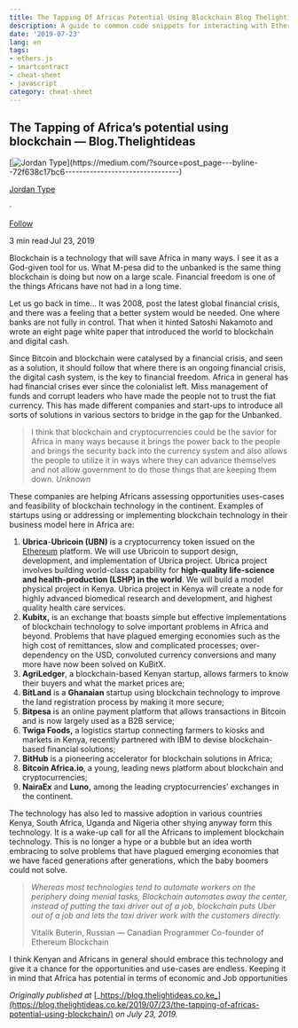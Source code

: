 ```yaml
---
title: The Tapping Of Africas Potential Using Blockchain Blog Thelightideas
description: A guide to common code snippets for interacting with Ethereum smart contracts using The Tapping Of Africas Potential ...
date: '2019-07-23'
lang: en
tags:
- ethers.js
- smartcontract
- cheat-sheet
- javascript
category: cheat-sheet
---
```



## The Tapping of Africa’s potential using blockchain — Blog.Thelightideas

[![Jordan Type](https://miro.medium.com/v2/resize:fill:88:88/0*-BxK6NvbOEXZ038-.)](https://medium.com/?source=post_page---byline--72f638c17bc6--------------------------------)

[Jordan Type](https://medium.com/?source=post_page---byline--72f638c17bc6--------------------------------)

·

[Follow](https://medium.com/m/signin?actionUrl=https%3A%2F%2Fmedium.com%2F_%2Fsubscribe%2Fuser%2Fc405a7ae1c25&operation=register&redirect=https%3A%2F%2Fjordanmuthemba.medium.com%2Fthe-tapping-of-africas-potential-using-blockchain-blog-thelightideas-72f638c17bc6&user=Jordan+Type&userId=c405a7ae1c25&source=post_page-c405a7ae1c25--byline--72f638c17bc6---------------------post_header-----------)

3 min read·Jul 23, 2019

Blockchain is a technology that will save Africa in many ways. I see it as a God-given tool for us. What M-pesa did to the unbanked is the same thing blockchain is doing but now on a large scale. Financial freedom is one of the things Africans have not had in a long time.

Let us go back in time… It was 2008, post the latest global financial crisis, and there was a feeling that a better system would be needed. One where banks are not fully in control. That when it hinted Satoshi Nakamoto and wrote an eight page white paper that introduced the world to blockchain and digital cash.

Since Bitcoin and blockchain were catalysed by a financial crisis, and seen as a solution, it should follow that where there is an ongoing financial crisis, the digital cash system, is the key to financial freedom. Africa in general has had financial crises ever since the colonialist left. Miss management of funds and corrupt leaders who have made the people not to trust the fiat currency. This has made different companies and start-ups to introduce all sorts of solutions in various sectors to bridge in the gap for the Unbanked.

> I think that blockchain and cryptocurrencies could be the savior for Africa in many ways because it brings the power back to the people and brings the security back into the currency system and also allows the people to utilize it in ways where they can advance themselves and not allow government to do those things that are keeping them down. _Unknown_

These companies are helping Africans assessing opportunities uses-cases and feasibility of blockchain technology in the continent. Examples of startups using or addressing or implementing blockchain technology in their business model here in Africa are:

1.  **Ubrica**\-**Ubricoin (UBN)** is a cryptocurrency token issued on the [Ethereum](https://www.coingecko.com/en/coins/ethereum) platform. We will use Ubricoin to support design, development, and implementation of Ubrica project. Ubrica project involves building world-class capability for **high-quality life-science and health-production (LSHP) in the world**. We will build a model physical project in Kenya. Ubrica project in Kenya will create a node for highly advanced biomedical research and development, and highest quality health care services.
2.  **Kubitx,** is an exchange that boasts simple but effective implementations of blockchain technology to solve important problems in Africa and beyond. Problems that have plagued emerging economies such as the high cost of remittances, slow and complicated processes; over-dependency on the USD, convoluted currency conversions and many more have now been solved on KuBitX.
3.  **AgriLedger**, a blockchain-based Kenyan startup, allows farmers to know their buyers and what the market prices are;
4.  **BitLand** is a **Ghanaian** startup using blockchain technology to improve the land registration process by making it more secure;
5.  **Bitpesa** is an online payment platform that allows transactions in Bitcoin and is now largely used as a B2B service;
6.  **Twiga Foods,** a logistics startup connecting farmers to kiosks and markets in Kenya, recently partnered with IBM to devise blockchain-based financial solutions;
7.  **BitHub** is a pioneering accelerator for blockchain solutions in Africa;
8.  **Bitcoin Africa.io**, a young, leading news platform about blockchain and cryptocurrencies;
9.  **NairaEx** and **Luno,** among the leading cryptocurrencies’ exchanges in the continent.

The technology has also led to massive adoption in various countries Kenya, South Africa, Uganda and Nigeria other shying anyway form this technology. It is a wake-up call for all the Africans to implement blockchain technology. This is no longer a hype or a bubble but an idea worth embracing to solve problems that have plagued emerging economies that we have faced generations after generations, which the baby boomers could not solve.

> _Whereas most technologies tend to automate workers on the periphery doing menial tasks, Blockchain automates away the center, instead of putting the taxi driver out of a job, blockchain puts Uber out of a job and lets the taxi driver work with the customers directly._
> 
> Vitalik Buterin, Russian — Canadian Programmer Co-founder of Ethereum Blockchain

I think Kenyan and Africans in general should embrace this technology and give it a chance for the opportunities and use-cases are endless. Keeping it in mind that Africa has potential in terms of economic and Job opportunities

_Originally published at_ [_https://blog.thelightideas.co.ke_](https://blog.thelightideas.co.ke/2019/07/23/the-tapping-of-africas-potential-using-blockchain/) _on July 23, 2019._
